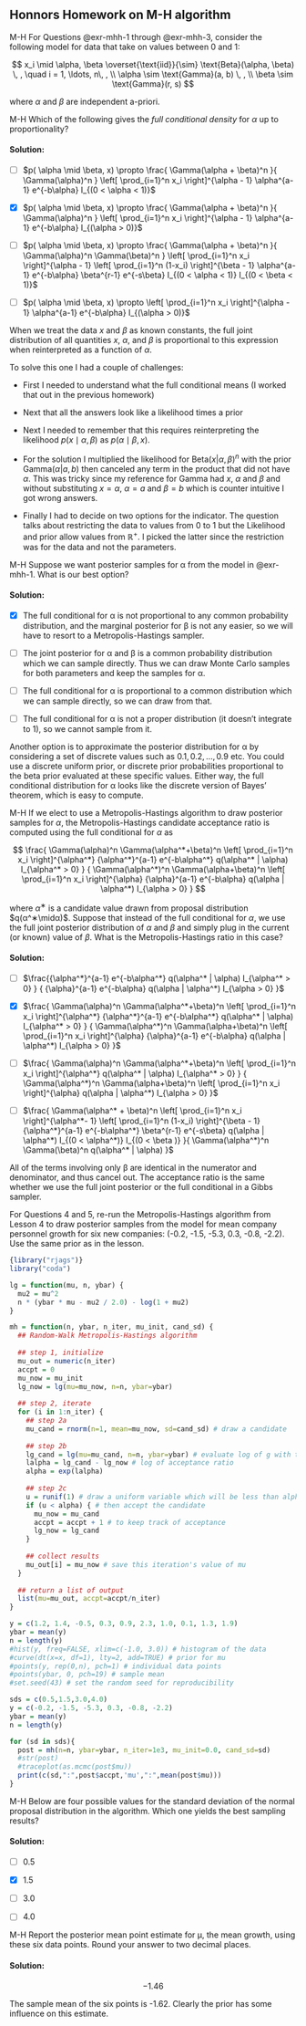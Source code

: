 ## Honnors Homework on M-H algorithm

[M-H]{.colum-margin} For Questions @exr-mhh-1 through @exr-mhh-3, consider the following model for data that take on values between 0 and 1:

$$
x_i \mid \alpha, \beta \overset{\text{iid}}{\sim} \text{Beta}(\alpha, \beta) \, , \quad i = 1, \ldots, n\, , \\ \alpha \sim \text{Gamma}(a, b) \, , \\ \beta \sim \text{Gamma}(r, s)
$$

where $α$ and $β$ are independent a-priori.

::: {#exr-mhh-1}
[M-H]{.colum-margin} Which of the following gives the *full conditional density* for $α$ up to proportionality?
:::

::: {.solution .callout-tip collapse="true"}
#### Solution:

-   [ ] $p( \alpha \mid \beta, x) \propto \frac{ \Gamma(\alpha + \beta)^n }{ \Gamma(\alpha)^n } \left[ \prod_{i=1}^n x_i \right]^{\alpha - 1} \alpha^{a-1} e^{-b\alpha} I_{(0 < \alpha < 1)}$

-   [x] $p( \alpha \mid \beta, x) \propto \frac{ \Gamma(\alpha + \beta)^n }{ \Gamma(\alpha)^n } \left[ \prod_{i=1}^n x_i \right]^{\alpha - 1} \alpha^{a-1} e^{-b\alpha} I_{(\alpha > 0)}$

-   [ ] $p( \alpha \mid \beta, x) \propto \frac{ \Gamma(\alpha + \beta)^n }{ \Gamma(\alpha)^n \Gamma(\beta)^n } \left[ \prod_{i=1}^n x_i \right]^{\alpha - 1} \left[ \prod_{i=1}^n (1-x_i) \right]^{\beta - 1} \alpha^{a-1} e^{-b\alpha} \beta^{r-1} e^{-s\beta} I_{(0 < \alpha < 1)} I_{(0 < \beta < 1)}$

-   [ ] $p( \alpha \mid \beta, x) \propto \left[ \prod_{i=1}^n x_i \right]^{\alpha - 1} \alpha^{a-1} e^{-b\alpha} I_{(\alpha > 0)}$

When we treat the data $x$ and $β$ as known constants, the full joint distribution of all quantities $x$, $α$, and $β$ is proportional to this expression when reinterpreted as a function of $α$.

To solve this one I had a couple of challenges:

-   First I needed to understand what the full conditional means (I worked that out in the previous homework)

-   Next that all the answers look like a likelihood times a prior

-   Next I needed to remember that this requires reinterpreting the likelihood $p(x\mid\alpha,\beta)$ as $p(\alpha\mid\beta,x)$.

-   For the solution I multiplied the likelihood for $\text{Beta}(x|\alpha,\beta)^n$ with the prior $\text{Gamma}(\alpha|a,b)$ then canceled any term in the product that did not have $\alpha$. This was tricky since my reference for Gamma had $x$, $\alpha$ and $\beta$ and without substituting $x=\alpha$, $\alpha=a$ and $\beta=b$ which is counter intuitive I got wrong answers.

-   Finally I had to decide on two options for the indicator. The question talks about restricting the data to values from 0 to 1 but the Likelihood and prior allow values from $\mathbb{R}^+$. I picked the latter since the restriction was for the data and not the parameters.
:::

::: {#exr-mhh-2}
[M-H]{.colum-margin} Suppose we want posterior samples for α from the model in @exr-mhh-1. What is our best option?
:::

::: {.solution .callout-tip collapse="true"}
#### Solution:

-   [x] The full conditional for α is not proportional to any common probability distribution, and the marginal posterior for β is not any easier, so we will have to resort to a Metropolis-Hastings sampler.

-   [ ] The joint posterior for α and β is a common probability distribution which we can sample directly. Thus we can draw Monte Carlo samples for both parameters and keep the samples for α.

-   [ ] The full conditional for α is proportional to a common distribution which we can sample directly, so we can draw from that.

-   [ ] The full conditional for α is not a proper distribution (it doesn't integrate to 1), so we cannot sample from it.

Another option is to approximate the posterior distribution for α by considering a set of discrete values such as $0.1,0.2, \ldots, 0.9$ etc. You could use a discrete uniform prior, or discrete prior probabilities proportional to the beta prior evaluated at these specific values. Either way, the full conditional distribution for α looks like the discrete version of Bayes' theorem, which is easy to compute.
:::

::: {#exr-mhh-3}
[M-H]{.colum-margin} If we elect to use a Metropolis-Hastings algorithm to draw posterior samples for $α$, the Metropolis-Hastings candidate acceptance ratio is computed using the full conditional for $α$ as

$$
\frac{ \Gamma(\alpha)^n \Gamma(\alpha^*+\beta)^n \left[ \prod_{i=1}^n x_i \right]^{\alpha^*} {\alpha^*}^{a-1} e^{-b\alpha^*} q(\alpha^* | \alpha) I_{\alpha^* > 0} } {  \Gamma(\alpha^*)^n \Gamma(\alpha+\beta)^n \left[ \prod_{i=1}^n x_i \right]^{\alpha} {\alpha}^{a-1} e^{-b\alpha} q(\alpha | \alpha^*) I_{\alpha > 0} }
$$

where $α^∗$ is a candidate value drawn from proposal distribution $q(α^∗\midα)$. Suppose that instead of the full conditional for $α$, we use the full joint posterior distribution of $α$ and $β$ and simply plug in the current (or known) value of $β$. What is the Metropolis-Hastings ratio in this case?
:::

::: {.solution .callout-tip collapse="true"}
#### Solution:

-   [ ] $\frac{{\alpha^*}^{a-1} e^{-b\alpha^*} q(\alpha^* | \alpha) I_{\alpha^* > 0} } { {\alpha}^{a-1} e^{-b\alpha} q(\alpha | \alpha^*) I_{\alpha > 0} }$

-   [x] $\frac{ \Gamma(\alpha)^n \Gamma(\alpha^*+\beta)^n \left[ \prod_{i=1}^n x_i \right]^{\alpha^*} {\alpha^*}^{a-1} e^{-b\alpha^*} q(\alpha^* | \alpha) I_{\alpha^* > 0} } { \Gamma(\alpha^*)^n \Gamma(\alpha+\beta)^n \left[ \prod_{i=1}^n x_i \right]^{\alpha} {\alpha}^{a-1} e^{-b\alpha} q(\alpha | \alpha^*) I_{\alpha > 0} }$

-   [ ] $\frac{ \Gamma(\alpha)^n \Gamma(\alpha^*+\beta)^n \left[ \prod_{i=1}^n x_i \right]^{\alpha^*} q(\alpha^* | \alpha) I_{\alpha^* > 0} } { \Gamma(\alpha^*)^n \Gamma(\alpha+\beta)^n \left[ \prod_{i=1}^n x_i \right]^{\alpha} q(\alpha | \alpha^*) I_{\alpha > 0} }$

-   [ ] $\frac{ \Gamma(\alpha^* + \beta)^n \left[ \prod_{i=1}^n x_i \right]^{\alpha^*- 1} \left[ \prod_{i=1}^n (1-x_i) \right]^{\beta - 1} {\alpha^*}^{a-1} e^{-b\alpha^*} \beta^{r-1} e^{-s\beta} q(\alpha | \alpha^*) I_{(0 < \alpha^*)} I_{(0 < \beta )} }{ \Gamma(\alpha^*)^n \Gamma(\beta)^n q(\alpha^* | \alpha) }$

All of the terms involving only β are identical in the numerator and denominator, and thus cancel out. The acceptance ratio is the same whether we use the full joint posterior or the full conditional in a Gibbs sampler.
:::

For Questions 4 and 5, re-run the Metropolis-Hastings algorithm from Lesson 4 to draw posterior samples from the model for mean company personnel growth for six new companies: (-0.2, -1.5, -5.3, 0.3, -0.8, -2.2). Use the same prior as in the lesson.

```r
{library("rjags")}
library("coda")

lg = function(mu, n, ybar) {
  mu2 = mu^2
  n * (ybar * mu - mu2 / 2.0) - log(1 + mu2)
}

mh = function(n, ybar, n_iter, mu_init, cand_sd) {
  ## Random-Walk Metropolis-Hastings algorithm
  
  ## step 1, initialize
  mu_out = numeric(n_iter)
  accpt = 0
  mu_now = mu_init
  lg_now = lg(mu=mu_now, n=n, ybar=ybar)
  
  ## step 2, iterate
  for (i in 1:n_iter) {
    ## step 2a
    mu_cand = rnorm(n=1, mean=mu_now, sd=cand_sd) # draw a candidate
    
    ## step 2b
    lg_cand = lg(mu=mu_cand, n=n, ybar=ybar) # evaluate log of g with the candidate
    lalpha = lg_cand - lg_now # log of acceptance ratio
    alpha = exp(lalpha)
    
    ## step 2c
    u = runif(1) # draw a uniform variable which will be less than alpha with probability min(1, alpha)
    if (u < alpha) { # then accept the candidate
      mu_now = mu_cand
      accpt = accpt + 1 # to keep track of acceptance
      lg_now = lg_cand
    }
    
    ## collect results
    mu_out[i] = mu_now # save this iteration's value of mu
  }
  
  ## return a list of output
  list(mu=mu_out, accpt=accpt/n_iter)
}

y = c(1.2, 1.4, -0.5, 0.3, 0.9, 2.3, 1.0, 0.1, 1.3, 1.9)
ybar = mean(y)
n = length(y)
#hist(y, freq=FALSE, xlim=c(-1.0, 3.0)) # histogram of the data
#curve(dt(x=x, df=1), lty=2, add=TRUE) # prior for mu
#points(y, rep(0,n), pch=1) # individual data points
#points(ybar, 0, pch=19) # sample mean
#set.seed(43) # set the random seed for reproducibility
```

```r
sds = c(0.5,1.5,3.0,4.0)
y = c(-0.2, -1.5, -5.3, 0.3, -0.8, -2.2)
ybar = mean(y)
n = length(y)

for (sd in sds){
  post = mh(n=n, ybar=ybar, n_iter=1e3, mu_init=0.0, cand_sd=sd)
  #str(post)
  #traceplot(as.mcmc(post$mu))
  print(c(sd,":",post$accpt,'mu',":",mean(post$mu)))
}
```

::: {#exr-mhh-4}
[M-H]{.colum-margin} Below are four possible values for the standard deviation of the normal proposal distribution in the algorithm. Which one yields the best sampling results?
:::

::: {.solution .callout-tip collapse="true"}
#### Solution:

-   [ ] 0.5

-   [x] 1.5

-   [ ] 3.0

-   [ ] 4.0
:::

::: {#exr-mhh-5}
[M-H]{.colum-margin} Report the posterior mean point estimate for μ, the mean growth, using these six data points. Round your answer to two decimal places.
:::

::: {.solution .callout-tip collapse="true"}
#### Solution:

$$
-1.46
$$

The sample mean of the six points is -1.62. Clearly the prior has some influence on this estimate.
:::
